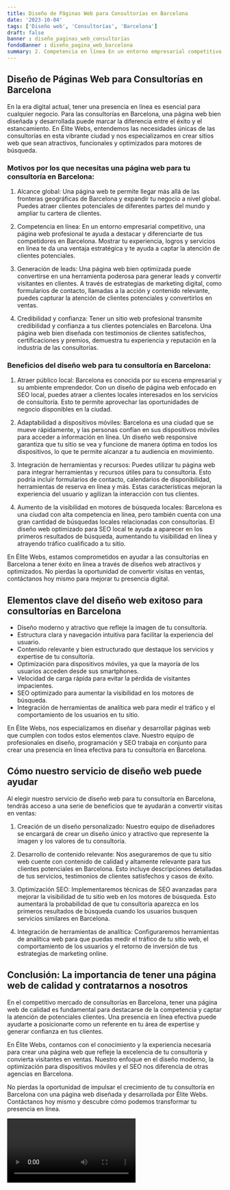 ```yaml
---
title: Diseño de Páginas Web para Consultorías en Barcelona
date: '2023-10-04'
tags: ['Diseño web', 'Consultorías', 'Barcelona']
draft: false
banner : diseño_paginas_web_consultorías
fondoBanner : diseño_pagina_web_barcelona
summary: 2. Competencia en línea En un entorno empresarial competitivo, una página web profesional te ayuda a destacar y diferenciarte de tus competidores en Barcelona. Mostrar tu experiencia, logros y servicios en línea te da una ventaja estratégica y te ayuda a captar la atención de clientes potenciales.
---
```


## Diseño de Páginas Web para Consultorías en Barcelona
En la era digital actual, tener una presencia en línea es esencial para cualquier negocio. Para las consultorías en Barcelona, una página web bien diseñada y desarrollada puede marcar la diferencia entre el éxito y el estancamiento. En Élite Webs, entendemos las necesidades únicas de las consultorías en esta vibrante ciudad y nos especializamos en crear sitios web que sean atractivos, funcionales y optimizados para motores de búsqueda.

### Motivos por los que necesitas una página web para tu consultoría en Barcelona:
1. Alcance global: Una página web te permite llegar más allá de las fronteras geográficas de Barcelona y expandir tu negocio a nivel global. Puedes atraer clientes potenciales de diferentes partes del mundo y ampliar tu cartera de clientes.

2. Competencia en línea: En un entorno empresarial competitivo, una página web profesional te ayuda a destacar y diferenciarte de tus competidores en Barcelona. Mostrar tu experiencia, logros y servicios en línea te da una ventaja estratégica y te ayuda a captar la atención de clientes potenciales.

3. Generación de leads: Una página web bien optimizada puede convertirse en una herramienta poderosa para generar leads y convertir visitantes en clientes. A través de estrategias de marketing digital, como formularios de contacto, llamadas a la acción y contenido relevante, puedes capturar la atención de clientes potenciales y convertirlos en ventas.

4. Credibilidad y confianza: Tener un sitio web profesional transmite credibilidad y confianza a tus clientes potenciales en Barcelona. Una página web bien diseñada con testimonios de clientes satisfechos, certificaciones y premios, demuestra tu experiencia y reputación en la industria de las consultorías.

### Beneficios del diseño web para tu consultoría en Barcelona:
1. Atraer público local: Barcelona es conocida por su escena empresarial y su ambiente emprendedor. Con un diseño de página web enfocado en SEO local, puedes atraer a clientes locales interesados en los servicios de consultoría. Esto te permite aprovechar las oportunidades de negocio disponibles en la ciudad.

2. Adaptabilidad a dispositivos móviles: Barcelona es una ciudad que se mueve rápidamente, y las personas confían en sus dispositivos móviles para acceder a información en línea. Un diseño web responsive garantiza que tu sitio se vea y funcione de manera óptima en todos los dispositivos, lo que te permite alcanzar a tu audiencia en movimiento.

3. Integración de herramientas y recursos: Puedes utilizar tu página web para integrar herramientas y recursos útiles para tu consultoría. Esto podría incluir formularios de contacto, calendarios de disponibilidad, herramientas de reserva en línea y más. Estas características mejoran la experiencia del usuario y agilizan la interacción con tus clientes.

4. Aumento de la visibilidad en motores de búsqueda locales: Barcelona es una ciudad con alta competencia en línea, pero también cuenta con una gran cantidad de búsquedas locales relacionadas con consultorías. El diseño web optimizado para SEO local te ayuda a aparecer en los primeros resultados de búsqueda, aumentando tu visibilidad en línea y atrayendo tráfico cualificado a tu sitio.

En Élite Webs, estamos comprometidos en ayudar a las consultorías en Barcelona a tener éxito en línea a través de diseños web atractivos y optimizados. No pierdas la oportunidad de convertir visitas en ventas, contáctanos hoy mismo para mejorar tu presencia digital.

<GifSeo />

<Cta />

## Elementos clave del diseño web exitoso para consultorías en Barcelona

- Diseño moderno y atractivo que refleje la imagen de tu consultoría.
- Estructura clara y navegación intuitiva para facilitar la experiencia del usuario.
- Contenido relevante y bien estructurado que destaque los servicios y expertise de tu consultoría.
- Optimización para dispositivos móviles, ya que la mayoría de los usuarios acceden desde sus smartphones.
- Velocidad de carga rápida para evitar la pérdida de visitantes impacientes.
- SEO optimizado para aumentar la visibilidad en los motores de búsqueda.
- Integración de herramientas de analítica web para medir el tráfico y el comportamiento de los usuarios en tu sitio.

En Élite Webs, nos especializamos en diseñar y desarrollar páginas web que cumplen con todos estos elementos clave. Nuestro equipo de profesionales en diseño, programación y SEO trabaja en conjunto para crear una presencia en línea efectiva para tu consultoría en Barcelona.

## Cómo nuestro servicio de diseño web puede ayudar

Al elegir nuestro servicio de diseño web para tu consultoría en Barcelona, tendrás acceso a una serie de beneficios que te ayudarán a convertir visitas en ventas:

1. Creación de un diseño personalizado: Nuestro equipo de diseñadores se encargará de crear un diseño único y atractivo que represente la imagen y los valores de tu consultoría.

2. Desarrollo de contenido relevante: Nos aseguraremos de que tu sitio web cuente con contenido de calidad y altamente relevante para tus clientes potenciales en Barcelona. Esto incluye descripciones detalladas de tus servicios, testimonios de clientes satisfechos y casos de éxito.

3. Optimización SEO: Implementaremos técnicas de SEO avanzadas para mejorar la visibilidad de tu sitio web en los motores de búsqueda. Esto aumentará la probabilidad de que tu consultoría aparezca en los primeros resultados de búsqueda cuando los usuarios busquen servicios similares en Barcelona.

4. Integración de herramientas de analítica: Configuraremos herramientas de analítica web para que puedas medir el tráfico de tu sitio web, el comportamiento de los usuarios y el retorno de inversión de tus estrategias de marketing online.

## Conclusión: La importancia de tener una página web de calidad y contratarnos a nosotros

En el competitivo mercado de consultorías en Barcelona, tener una página web de calidad es fundamental para destacarse de la competencia y captar la atención de potenciales clientes. Una presencia en línea efectiva puede ayudarte a posicionarte como un referente en tu área de expertise y generar confianza en tus clientes.

En Élite Webs, contamos con el conocimiento y la experiencia necesaria para crear una página web que refleje la excelencia de tu consultoría y convierta visitantes en ventas. Nuestro enfoque en el diseño moderno, la optimización para dispositivos móviles y el SEO nos diferencia de otras agencias en Barcelona.

No pierdas la oportunidad de impulsar el crecimiento de tu consultoría en Barcelona con una página web diseñada y desarrollada por Élite Webs. Contáctanos hoy mismo y descubre cómo podemos transformar tu presencia en línea.

<Video />

<CtaBot job='Consultorías' city='Barcelona'/>

<Gmaps query='Barcelona+españa+maps' />